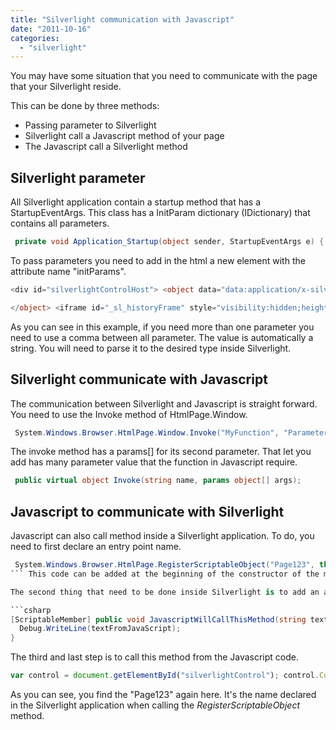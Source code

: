 ```yaml
---
title: "Silverlight communication with Javascript"
date: "2011-10-16"
categories: 
  - "silverlight"
---
```


You may have some situation that you need to communicate with the page that your Silverlight reside.

This can be done by three methods:

- Passing parameter to Silverlight
- Silverlight call a Javascript method of your page
- The Javascript call a Silverlight method

## Silverlight parameter

All Silverlight application contain a startup method that has a StartupEventArgs. This class has a InitParam dictionary (IDictionary) that contains all parameters.


```csharp
 private void Application_Startup(object sender, StartupEventArgs e) { if (e.InitParams.ContainsKey("debug")) { Debug.WriteLine(e.InitParams["debug"]); } } 
```

To pass parameters you need to add in the html a new element with the attribute name "initParams".

```csharp
<div id="silverlightControlHost"> <object data="data:application/x-silverlight-2," type="application/x-silverlight-2" width="100%" height="100%"> <param name="source" value="ClientBin/MyProject.xap"/> <param name="onError" value="onSilverlightError" /> <param name="background" value="white" /> <param name="minRuntimeVersion" value="4.0.50826.0" /> <param name="autoUpgrade" value="true" /> <a href="http://go.microsoft.com/fwlink/?LinkID=149156&v=4.0.50826.0" style="text-decoration:none"> <img src="http://go.microsoft.com/fwlink/?LinkId=161376" alt="Get Microsoft Silverlight" style="border-style:none"/> </a> <param name="initParams" value="debug=false, secondParameter=2 " />

</object> <iframe id="_sl_historyFrame" style="visibility:hidden;height:0px;width:0px;border:0px"></iframe> </div> 
```

As you can see in this example, if you need more than one parameter you need to use a comma between all parameter. The value is automatically a string. You will need to parse it to the desired type inside Silverlight.

## Silverlight communicate with Javascript

The communication between Silverlight and Javascript is straight forward. You need to use the Invoke method of HtmlPage.Window.


```csharp
 System.Windows.Browser.HtmlPage.Window.Invoke("MyFunction", "Parameter1"); System.Windows.Browser.HtmlPage.Window.Invoke("MyFunction", "Parameter1", "Parameter2"); 
```

The invoke method has a params[] for its second parameter. That let you add has many parameter value that the function in Javascript require. 
```csharp
 public virtual object Invoke(string name, params object[] args); 
```

## Javascript to communicate with Silverlight

Javascript can also call method inside a Silverlight application. To do, you need to first declare an entry point name.


```csharp
 System.Windows.Browser.HtmlPage.RegisterScriptableObject("Page123", this); 
``` This code can be added at the beginning of the constructor of the method that will be called. It specifies a unique identifier that will be used in the Javascript.

The second thing that need to be done inside Silverlight is to add an attribute to the method that you want to expose to the external.

```csharp
[ScriptableMember] public void JavascriptWillCallThisMethod(string textFromJavaScript) { 
  Debug.WriteLine(textFromJavaScript); 
} 
```

The third and last step is to call this method from the Javascript code.

```typescript
var control = document.getElementById("silverlightControl"); control.Content.Page123.JavascriptWillCallThisMethod("Hello from Javascript!"); 
``` 


As you can see, you find the "Page123" again here. It's the name declared in the Silverlight application when calling the _RegisterScriptableObject_ method.
